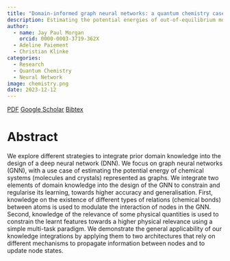 ```yaml
---
title: "Domain-informed graph neural networks: a quantum chemistry case study"
description: Estimating the potential energies of out-of-equilibrium molecules and crystals using expert-informed Neural Networks.
author:
  - name: Jay Paul Morgan
    orcid: 0000-0003-3719-362X
  - Adeline Paiement
  - Christian Klinke
categories:
  - Research
  - Quantum Chemistry
  - Neural Network
image: chemistry.png
date: 2023-12-12
---
```


[<i class="ai obp"></i> PDF](chemistry.pdf){.btn .btn-outline-primary .btn role="button" data-toggle="tooltip" title="Here's a tooltip"} [<i class="ai ai-google-scholar"></i> Google Scholar](https://scholar.google.fr/citations?view_op=view_citation&hl=en&user=AO1az5YAAAAJ&sortby=pubdate&citation_for_view=AO1az5YAAAAJ:Tyk-4Ss8FVUC){.btn .btn-outline-primary .btn role="button" data-toggle="tooltip" title="Here's a tooltip"} [Bibtex](chemistry.html){.btn .btn-outline-primary .btn role="button" data-toggle="tooltip" title="Here's a tooltip"}

# Abstract

We explore different strategies to integrate prior domain knowledge into the design of a deep neural network (DNN). We focus on graph neural networks (GNN), with a use case of estimating the potential energy of chemical systems (molecules and crystals) represented as graphs. We integrate two elements of domain knowledge into the design of the GNN to constrain and regularise its learning, towards higher accuracy and generalisation. First, knowledge on the existence of different types of relations (chemical bonds) between atoms is used to modulate the interaction of nodes in the GNN. Second, knowledge of the relevance of some physical quantities is used to constrain the learnt features towards a higher physical relevance using a simple multi-task paradigm. We demonstrate the general applicability of our knowledge integrations by applying them to two architectures that rely on different mechanisms to propagate information between nodes and to update node states.
